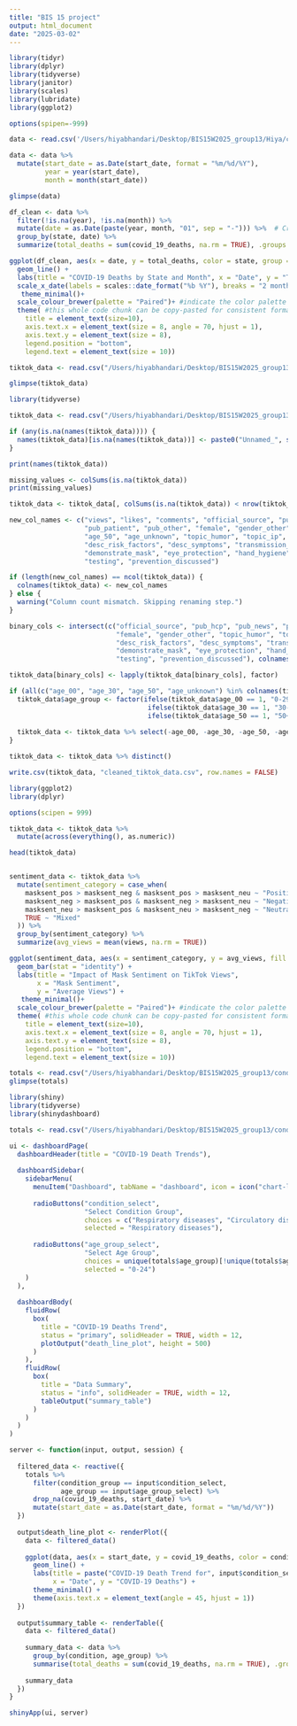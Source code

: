 ```yaml
---
title: "BIS 15 project"
output: html_document
date: "2025-03-02"
---
```

```r
library(tidyr)
library(dplyr)
library(tidyverse)
library(janitor)
library(scales) 
library(lubridate)
library(ggplot2)
```


```r
options(spipen=-999)
```

```r
data <- read.csv('/Users/hiyabhandari/Desktop/BIS15W2025_group13/Hiya/conditions_states.csv')
```

```r
data <- data %>%
  mutate(start_date = as.Date(start_date, format = "%m/%d/%Y"),
         year = year(start_date),
         month = month(start_date))
```

```r
glimpse(data)
```
```r

df_clean <- data %>%
  filter(!is.na(year), !is.na(month)) %>%
  mutate(date = as.Date(paste(year, month, "01", sep = "-"))) %>%  # Create a date column
  group_by(state, date) %>%
  summarize(total_deaths = sum(covid_19_deaths, na.rm = TRUE), .groups = "drop")

ggplot(df_clean, aes(x = date, y = total_deaths, color = state, group = state)) +
  geom_line() +
  labs(title = "COVID-19 Deaths by State and Month", x = "Date", y = "Total Deaths", color = "State") +
  scale_x_date(labels = scales::date_format("%b %Y"), breaks = "2 months") +
   theme_minimal()+
  scale_colour_brewer(palette = "Paired")+ #indicate the color palette
  theme( #this whole code chunk can be copy-pasted for consistent formatting of title, axis labels, legends
    title = element_text(size=10),
    axis.text.x = element_text(size = 8, angle = 70, hjust = 1),
    axis.text.y = element_text(size = 8),
    legend.position = "bottom",
    legend.text = element_text(size = 10))


```
```r
tiktok_data <- read.csv("/Users/hiyabhandari/Desktop/BIS15W2025_group13/Sanchari/tiktok_data_open.csv")
```

```r
glimpse(tiktok_data)
```
```r
library(tidyverse)

tiktok_data <- read.csv("/Users/hiyabhandari/Desktop/BIS15W2025_group13/Sanchari/tiktok_data_open.csv", stringsAsFactors = FALSE, check.names = FALSE)

if (any(is.na(names(tiktok_data)))) {
  names(tiktok_data)[is.na(names(tiktok_data))] <- paste0("Unnamed_", seq_along(names(tiktok_data))[is.na(names(tiktok_data))])
}

print(names(tiktok_data))

missing_values <- colSums(is.na(tiktok_data))
print(missing_values)

tiktok_data <- tiktok_data[, colSums(is.na(tiktok_data)) < nrow(tiktok_data)]

new_col_names <- c("views", "likes", "comments", "official_source", "pub_hcp", "pub_news", 
                   "pub_patient", "pub_other", "female", "gender_other", "age_00", "age_30", 
                   "age_50", "age_unknown", "topic_humor", "topic_ip", "topic_clinical", 
                   "desc_risk_factors", "desc_symptoms", "transmission_modes", "masks", 
                   "demonstrate_mask", "eye_protection", "hand_hygiene", "social_distancing", 
                   "testing", "prevention_discussed")

if (length(new_col_names) == ncol(tiktok_data)) {
  colnames(tiktok_data) <- new_col_names
} else {
  warning("Column count mismatch. Skipping renaming step.")
}

binary_cols <- intersect(c("official_source", "pub_hcp", "pub_news", "pub_patient", "pub_other", 
                           "female", "gender_other", "topic_humor", "topic_ip", "topic_clinical", 
                           "desc_risk_factors", "desc_symptoms", "transmission_modes", "masks", 
                           "demonstrate_mask", "eye_protection", "hand_hygiene", "social_distancing", 
                           "testing", "prevention_discussed"), colnames(tiktok_data))

tiktok_data[binary_cols] <- lapply(tiktok_data[binary_cols], factor)

if (all(c("age_00", "age_30", "age_50", "age_unknown") %in% colnames(tiktok_data))) {
  tiktok_data$age_group <- factor(ifelse(tiktok_data$age_00 == 1, "0-29",
                                   ifelse(tiktok_data$age_30 == 1, "30-49",
                                   ifelse(tiktok_data$age_50 == 1, "50+", "Unknown"))))
  
  tiktok_data <- tiktok_data %>% select(-age_00, -age_30, -age_50, -age_unknown)
}

tiktok_data <- tiktok_data %>% distinct()

write.csv(tiktok_data, "cleaned_tiktok_data.csv", row.names = FALSE)


```


```r
library(ggplot2)
library(dplyr)

options(scipen = 999) 

tiktok_data <- tiktok_data %>%
  mutate(across(everything(), as.numeric))

head(tiktok_data)


sentiment_data <- tiktok_data %>%
  mutate(sentiment_category = case_when(
    masksent_pos > masksent_neg & masksent_pos > masksent_neu ~ "Positive",
    masksent_neg > masksent_pos & masksent_neg > masksent_neu ~ "Negative",
    masksent_neu > masksent_pos & masksent_neu > masksent_neg ~ "Neutral",
    TRUE ~ "Mixed"
  )) %>%
  group_by(sentiment_category) %>%
  summarize(avg_views = mean(views, na.rm = TRUE))

ggplot(sentiment_data, aes(x = sentiment_category, y = avg_views, fill = sentiment_category)) +
  geom_bar(stat = "identity") +
  labs(title = "Impact of Mask Sentiment on TikTok Views",
       x = "Mask Sentiment",
       y = "Average Views") +
   theme_minimal()+
  scale_colour_brewer(palette = "Paired")+ #indicate the color palette
  theme( #this whole code chunk can be copy-pasted for consistent formatting of title, axis labels, legends
    title = element_text(size=10),
    axis.text.x = element_text(size = 8, angle = 70, hjust = 1),
    axis.text.y = element_text(size = 8),
    legend.position = "bottom",
    legend.text = element_text(size = 10))

```

```r
totals <- read.csv("/Users/hiyabhandari/Desktop/BIS15W2025_group13/conditions_states.csv")
glimpse(totals)
```


```r
library(shiny)
library(tidyverse)
library(shinydashboard)

totals <- read.csv("/Users/hiyabhandari/Desktop/BIS15W2025_group13/conditions_states.csv")

ui <- dashboardPage(
  dashboardHeader(title = "COVID-19 Death Trends"),
  
  dashboardSidebar(
    sidebarMenu(
      menuItem("Dashboard", tabName = "dashboard", icon = icon("chart-line")),
      
      radioButtons("condition_select", 
                   "Select Condition Group", 
                   choices = c("Respiratory diseases", "Circulatory diseases"),
                   selected = "Respiratory diseases"),
      
      radioButtons("age_group_select",
                   "Select Age Group",
                   choices = unique(totals$age_group)[!unique(totals$age_group) %in% c("Not stated", "All ages")],
                   selected = "0-24")
    )
  ),
  
  dashboardBody(
    fluidRow(
      box(
        title = "COVID-19 Deaths Trend",
        status = "primary", solidHeader = TRUE, width = 12,
        plotOutput("death_line_plot", height = 500)
      )
    ),
    fluidRow(
      box(
        title = "Data Summary",
        status = "info", solidHeader = TRUE, width = 12,
        tableOutput("summary_table")
      )
    )
  )
)

server <- function(input, output, session) {
  
  filtered_data <- reactive({
    totals %>%
      filter(condition_group == input$condition_select, 
             age_group == input$age_group_select) %>%
      drop_na(covid_19_deaths, start_date) %>%
      mutate(start_date = as.Date(start_date, format = "%m/%d/%Y"))
  })
  
  output$death_line_plot <- renderPlot({
    data <- filtered_data()
    
    ggplot(data, aes(x = start_date, y = covid_19_deaths, color = condition)) +
      geom_line() +
      labs(title = paste("COVID-19 Death Trend for", input$condition_select, "in Age Group", input$age_group_select),
           x = "Date", y = "COVID-19 Deaths") +
      theme_minimal() +
      theme(axis.text.x = element_text(angle = 45, hjust = 1))
  })
  
  output$summary_table <- renderTable({
    data <- filtered_data()
    
    summary_data <- data %>%
      group_by(condition, age_group) %>%
      summarise(total_deaths = sum(covid_19_deaths, na.rm = TRUE), .groups = 'drop')
    
    summary_data
  })
}

shinyApp(ui, server)

```